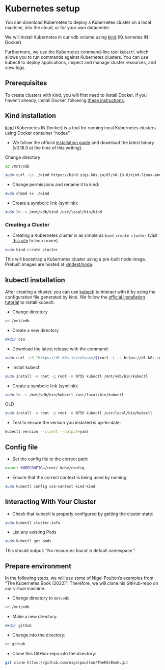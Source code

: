 # Kubernetes setup

You can download Kubernetes to deploy a Kubernetes cluster on a local machine, into the cloud, or for your own datacenter. 

We will install Kubernetes in our vdb volume using [kind](https://kind.sigs.k8s.io/) (Kubernetes IN Docker). 

Furthermore, we use the Kubernetes command-line tool `kubectl` which allows you to run commands against Kubernetes clusters. You can use kubectl to deploy applications, inspect and manage cluster resources, and view logs. 

## Prerequisites

To create clusters with kind, you will first need to install Docker. If you haven't already, install Docker, following [these instructions](docker-start-prerequisites.qmd). 

## Kind installation

[kind](https://kind.sigs.k8s.io/) (Kubernetes IN Docker) is a tool for running local Kubernetes clusters using Docker container “nodes”. 

- We follow the official [installation guide](https://kind.sigs.k8s.io/docs/user/quick-start/#installing-from-release-binaries) and download the latest binary (v0.18.0 at the time of this writing). 


Change directory

```bash
cd /mnt/vdb
```

```bash
sudo curl -Lo ./kind https://kind.sigs.k8s.io/dl/v0.18.0/kind-linux-amd64
```

- Change permissions and rename it to kind:

```bash
sudo chmod +x ./kind

```

- Create a symbolic link (symlink):


```bash
sudo ln -s /mnt/vdb/kind /usr/local/bin/kind
```



### Creating a Cluster 

- Creating a Kubernetes cluster is as simple as `kind create cluster` (visit [this site](https://kind.sigs.k8s.io/docs/user/quick-start/#creating-a-cluster) to learn more).

```bash
sudo kind create cluster
```

This will bootstrap a Kubernetes cluster using a pre-built node image. Prebuilt images are hosted at [kindest/node](https://hub.docker.com/r/kindest/node/).


## kubectl installation

After creating a cluster, you can use [kubectl](https://kubernetes.io/docs/reference/kubectl/overview/) to interact with it by using the configuration file generated by kind. We follow the [official installation tutorial](https://kubernetes.io/docs/tasks/tools/install-kubectl-linux/) to install kubectl. 

- Change directory

```bash
cd /mnt/vdb
```

- Create a new directory

```bash
mkdir bin
```



- Download the latest release with the command:

```bash
sudo curl -LO "https://dl.k8s.io/release/$(curl -L -s https://dl.k8s.io/release/stable.txt)/bin/linux/amd64/kubectl"

```


- Install kubectl

```bash
sudo install -o root -g root -m 0755 kubectl /mnt/vdb/bin/kubectl
```

- Create a symbolic link (symlink):


```bash
sudo ln -s /mnt/vdb/bin/kubectl /usr/local/bin/kubectl
```

OLD
```bash
sudo install -o root -g root -m 0755 kubectl /usr/local/bin/kubectl
```

- Test to ensure the version you installed is up-to-date:

```bash
kubectl version --client --output=yaml
```

## Config file

- Set the config file to the correct path:

```bash
export KUBECONFIG=/root/.kube/config
```

- Ensure that the correct context is being used by running:

```bash
sudo kubectl config use-context kind-kind
```


## Interacting With Your Cluster

<!--
After creating a cluster with kind, you can use kubectl to interact with it by using the configuration file generated by kind. By default, the cluster access configuration is stored in ${HOME}/.kube/config if $KUBECONFIG environment variable is not set.

In order for kubectl to find and access a Kubernetes cluster, it needs a kubeconfig file, which is created automatically when you create a cluster using kube-up.sh or successfully deploy a Minikube cluster. 

By default, kubectl configuration is located at ~/.kube/config.
-->

- Check that kubectl is properly configured by getting the cluster state:


```bash
sudo kubectl cluster-info

```

- List any existing Pods

```bash
sudo kubectl get pods

```

This should output: "No resources found in default namespace."


<!--

## Loading an Image Into Your Cluster 

Docker images can be loaded into your cluster nodes with:

`kind load docker-image my-custom-image-0 my-custom-image-1`

Note: If using a named cluster you will need to specify the name of the cluster you wish to load the images into: kind load docker-image my-custom-image-0 my-custom-image-1 --name kind-2

-->

## Prepare environment

In the following steps, we will use some of Nigel Poulton's examples from "The Kubernetes Book (2022)". Therefore, we will clone his GitHub-repo on our virtual machine.

- Change directory to `mnt/vdb`

```bash
cd /mnt/vdb
```
- Make a new directory:

```bash
mkdir github
```

- Change into the directory:


```bash
cd github
```

- Clone this GitHub-repo into the directory:

```bash
git clone https://github.com/nigelpoulton/TheK8sBook.git
```


